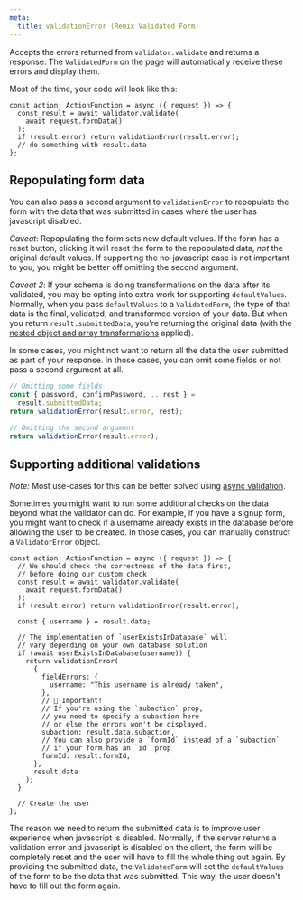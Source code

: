 ```yaml
---
meta:
  title: validationError (Remix Validated Form)
---
```



<PropHeader
  variant="h1"
  prop="validationError"
  type="(fieldErrors: ValidatorError, submittedData?: unknown, init?: ResponseInit) => Response"
/>

Accepts the errors returned from `validator.validate` and returns a response.
The `ValidatedForm` on the page will automatically receive these errors and display them.

Most of the time, your code will look like this:

```tsx
const action: ActionFunction = async ({ request }) => {
  const result = await validator.validate(
    await request.formData()
  );
  if (result.error) return validationError(result.error);
  // do something with result.data
};
```

## Repopulating form data

You can also pass a second argument to `validationError` to repopulate the form
with the data that was submitted in cases where the user has javascript disabled.

_Caveat_: Repopulating the form sets new default values.
If the form has a reset button, clicking it will reset the form to the repopulated data,
_not_ the original default values.
If supporting the no-javascript case is not important to you,
you might be better off omitting the second argument.

_Caveat 2_: If your schema is doing transformations on the data after its validated,
you may be opting into extra work for supporting `defaultValues`.
Normally, when you pass `defaultValues` to a `ValidatedForm`, the type of that data
is the final, validated, and transformed version of your data.
But when you return `result.submittedData`, you're returning the original data
(with the [nested object and array transformations](/arrays-and-nested) applied).

In some cases, you might not want to return all the data the user submitted as part of your response.
In those cases, you can omit some fields or not pass a second argument at all.

```ts
// Omitting some fields
const { password, confirmPassword, ...rest } =
  result.submittedData;
return validationError(result.error, rest);

// Omitting the second argument
return validationError(result.error);
```

## Supporting additional validations

_Note:_ Most use-cases for this can be better solved using [async validation](/async-validation).

Sometimes you might want to run some additional checks on the data beyond what the validator can do.
For example, if you have a signup form, you might want to check if a username already exists
in the database before allowing the user to be created.
In those cases, you can manually construct a `ValidatorError` object.

```tsx
const action: ActionFunction = async ({ request }) => {
  // We should check the correctness of the data first,
  // before doing our custom check
  const result = await validator.validate(
    await request.formData()
  );
  if (result.error) return validationError(result.error);

  const { username } = result.data;

  // The implementation of `userExistsInDatabase` will
  // vary depending on your own database solution
  if (await userExistsInDatabase(username)) {
    return validationError(
      {
        fieldErrors: {
          username: "This username is already taken",
        },
        // 🚨 Important!
        // If you're using the `subaction` prop,
        // you need to specify a subaction here
        // or else the errors won't be displayed.
        subaction: result.data.subaction,
        // You can also provide a `formId` instead of a `subaction`
        // if your form has an `id` prop
        formId: result.formId,
      },
      result.data
    );
  }

  // Create the user
};
```

The reason we need to return the submitted data is to improve user experience when javascript is disabled.
Normally, if the server returns a validation error and javascript is disabled on the client,
the form will be completely reset and the user will have to fill the whole thing out again.
By providing the submitted data, the `ValidatedForm` will set the `defaultValues` of the form
to be the data that was submitted. This way, the user doesn't have to fill out the form again.
 